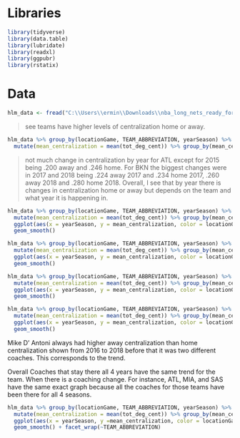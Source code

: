 


# Libraries
```{r warning=FALSE}
library(tidyverse)
library(data.table)
library(lubridate)
library(readxl)
library(ggpubr)
library(rstatix)
```

# Data
```{r}
hlm_data <- fread("C:\\Users\\ermin\\Downloads\\nba_long_nets_ready_for_hlm_2.csv")
```


> see teams have higher levels of centralization home or away. 



```{r}
hlm_data %>% group_by(locationGame, TEAM_ABBREVIATION, yearSeason) %>%
  mutate(mean_centralization = mean(tot_deg_cent)) %>% group_by(mean_centralization, locationGame, TEAM_ABBREVIATION, yearSeason) %>% tally() %>% arrange(TEAM_ABBREVIATION, locationGame, yearSeason)
```

> not much change in centralization by year for ATL except for 2015 being .200 away and .246 home. For BKN the biggest changes were in 2017 and 2018 being .224 away 2017 and .234 home 2017, .260 away 2018 and .280 home 2018. Overall, I see that by year there is changes in centralization home or away but depends on the team and what year it is happening in. 


```{r warning=FALSE}
hlm_data %>% group_by(locationGame, TEAM_ABBREVIATION, yearSeason) %>%
  mutate(mean_centralization = mean(tot_deg_cent)) %>% group_by(mean_centralization, locationGame, TEAM_ABBREVIATION, yearSeason) %>% tally() %>% filter(TEAM_ABBREVIATION == "ATL") %>%
  ggplot(aes(x = yearSeason, y = mean_centralization, color = locationGame)) +
  geom_smooth()
```

```{r warning=FALSE}
hlm_data %>% group_by(locationGame, TEAM_ABBREVIATION, yearSeason) %>%
  mutate(mean_centralization = mean(tot_deg_cent)) %>% group_by(mean_centralization, locationGame, TEAM_ABBREVIATION, yearSeason) %>% tally() %>% filter(TEAM_ABBREVIATION == "SAS") %>%
  ggplot(aes(x = yearSeason, y = mean_centralization, color = locationGame)) +
  geom_smooth()
```


```{r warning=FALSE}
hlm_data %>% group_by(locationGame, TEAM_ABBREVIATION, yearSeason) %>%
  mutate(mean_centralization = mean(tot_deg_cent)) %>% group_by(mean_centralization, locationGame, TEAM_ABBREVIATION, yearSeason) %>% tally() %>% filter(TEAM_ABBREVIATION == "MIA") %>%
  ggplot(aes(x = yearSeason, y = mean_centralization, color = locationGame)) +
  geom_smooth()
```



```{r warning=FALSE}
hlm_data %>% group_by(locationGame, TEAM_ABBREVIATION, yearSeason) %>%
  mutate(mean_centralization = mean(tot_deg_cent)) %>% group_by(mean_centralization, locationGame, TEAM_ABBREVIATION, yearSeason) %>% tally() %>% filter(TEAM_ABBREVIATION == "HOU") %>%
  ggplot(aes(x = yearSeason, y = mean_centralization, color = locationGame)) +
  geom_smooth()
```

Mike D' Antoni always had higher away centralization than home centralization shown from 2016 to 2018 before that it was two different coaches. This corresponds to the trend. 


Overall Coaches that stay there all 4 years have the same trend for the team. When there is a coaching change. For instance, ATL, MIA, and SAS have the same exact graph because all the coaches for those teams have been there for all 4 seasons. 

```{r warning=FALSE}
hlm_data %>% group_by(locationGame, TEAM_ABBREVIATION, yearSeason) %>%
  mutate(mean_centralization = mean(tot_deg_cent)) %>% group_by(mean_centralization, locationGame, TEAM_ABBREVIATION, yearSeason) %>% tally() %>% 
  ggplot(aes(x = yearSeason, y =mean_centralization, color = locationGame)) +
  geom_smooth() + facet_wrap(~TEAM_ABBREVIATION)
```

